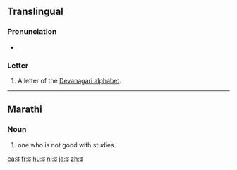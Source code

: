 {{also|ढ़|द|ट}}
==Translingual==
{{Devanagari character info|hex=922|name=DEVANAGARI LETTER DDHA|image=[[File:Deva-ढ-order.gif|100px]]}}

===Pronunciation===
* {{IPA|/ɖʱə/|lang=mul}}

===Letter===
{{mul-Deva|ḍha}}

# A letter of the [[Devanagari alphabet]].

----

==Marathi==

===Noun===
{{mr-noun|tr=ḍha}}

# one who is not good with studies.

[[ca:ढ]]
[[fr:ढ]]
[[hu:ढ]]
[[nl:ढ]]
[[ja:ढ]]
[[zh:ढ]]